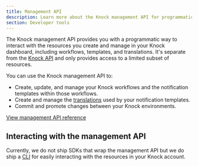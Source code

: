 ```yaml
---
title: Management API
description: Learn more about the Knock management API for programmatically interacting with your Knock dashboard resources.
section: Developer tools
---
```


The Knock management API provides you with a programmatic way to interact with the resources you create and manage in your Knock dashboard, including workflows, templates, and translations. It's separate from the [Knock API](/reference) and only provides access to a limited subset of resources.

You can use the Knock management API to:

- Create, update, and manage your Knock workflows and the notification templates within those workflows.
- Create and manage the [translations](/send-and-manage-data/translations) used by your notification templates.
- Commit and promote changes between your Knock environments.

[View management API reference](/mapi)

## Interacting with the management API

Currently, we do not ship SDKs that wrap the management API but we do ship a [CLI](/developer-tools/knock-cli) for easily interacting with the resources in your Knock account.
